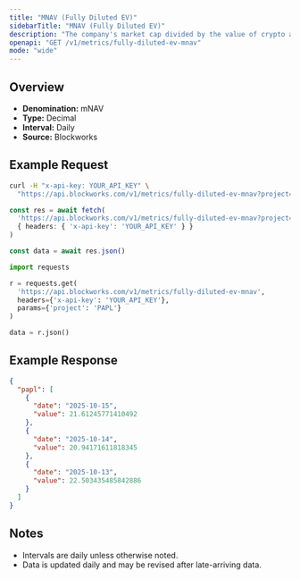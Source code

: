 ```yaml
---
title: "MNAV (Fully Diluted EV)"
sidebarTitle: "MNAV (Fully Diluted EV)"
description: "The company's market cap divided by the value of crypto asset holdings. Often called Basic mNAV, it is the most simplistic way to track the multiple the company trades at relative to its crypto assets held. This figure can be calculated using both the market cap and the enterprise value. Some Companies may hold a considerable amount of cash that has not yet been deployed into crypto, which the Enterprise Value calculation highlights."
openapi: "GET /v1/metrics/fully-diluted-ev-mnav"
mode: "wide"
---
```


## Overview

- **Denomination:** mNAV
- **Type:** Decimal
- **Interval:** Daily
- **Source:** Blockworks

## Example Request

<CodeGroup>

```bash cURL
curl -H "x-api-key: YOUR_API_KEY" \
  "https://api.blockworks.com/v1/metrics/fully-diluted-ev-mnav?project=PAPL"
```

```typescript TypeScript
const res = await fetch(
  'https://api.blockworks.com/v1/metrics/fully-diluted-ev-mnav?project=PAPL',
  { headers: { 'x-api-key': 'YOUR_API_KEY' } }
)

const data = await res.json()
```

```python Python
import requests

r = requests.get(
  'https://api.blockworks.com/v1/metrics/fully-diluted-ev-mnav',
  headers={'x-api-key': 'YOUR_API_KEY'},
  params={'project': 'PAPL'}
)

data = r.json()
```

</CodeGroup>

## Example Response

```json
{
  "papl": [
    {
      "date": "2025-10-15",
      "value": 21.61245771410492
    },
    {
      "date": "2025-10-14",
      "value": 20.94171611818345
    },
    {
      "date": "2025-10-13",
      "value": 22.503435485842886
    }
  ]
}
```

## Notes
- Intervals are daily unless otherwise noted.
- Data is updated daily and may be revised after late-arriving data.